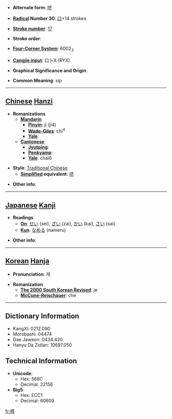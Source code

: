 * '''Alternate form''': [[哜]]

* '''[[Wiktionary:Chinese radical index| Radical]] Number 30''': [[Wiktionary:Chinese radical index 口|口]]+14 strokes

* '''[[Wiktionary:Chinese total strokes index|Stroke number]]''': [[Wiktionary:Chinese total strokes index 17|17]]

* '''Stroke order''': 

* '''[[Wiktionary:Chinese four corner index|Four-Corner System]]''': 6002<sub>3</sub>

* '''[[Wiktionary:Chinese Cangjie index|Cangjie input]]''': 口卜X (RYX)

* '''Graphical Significance and Origin''': 

* '''Common Meaning''': sip

----

== [[Chinese]] [[Hanzi]] ==

* '''Romanizations'''
** '''[[Mandarin]]'''
*** '''[[Pinyin]]''': jì (ji4)
*** '''[[Wade-Giles]]''': chi<sup>4</sup>
*** '''[[Yale]]''': 
** '''[[Cantonese]]'''
*** '''[[Jyutping]]''':
*** '''[[Penkyamp]]''': 
*** '''[[Yale]]''': chai6

* '''Style''': [[Traditional Chinese]] 
** '''[[Simplified Chinese|Simplified]] equivalent''': [[哜]]

* '''Other info''': 

----

== [[Japanese]] [[Kanji]] ==

* '''Readings'''
** '''[[On]]''': [[せい]] (sei), [[ざい]] (zai), [[かい]] (kai), [[さい]] (sai)
** '''[[Kun]]''': [[なめる]] (nameru)

* '''Other info''':  

----

== [[Korean]] [[Hanja]] ==

* '''Pronunciation''': 제

* '''Romanization'''
** '''[[The 2000 South Korean Revised Romanization|The 2000 South Korean Revised]]''': je
** '''[[McCune-Reischauer]]''': che

----

== Dictionary Information ==

* KangXi: 0212.090
* Morobashi: 04474
* Dae Jaweon: 0434.420
* Hanyu Da Zidian: 10697.050

== Technical Information ==

* '''Unicode''':
** Hex: 568C
** Decimal: 22156
* '''Big5''':
** Hex: ECC1
** Decimal: 60609

[[fr:嚌]]